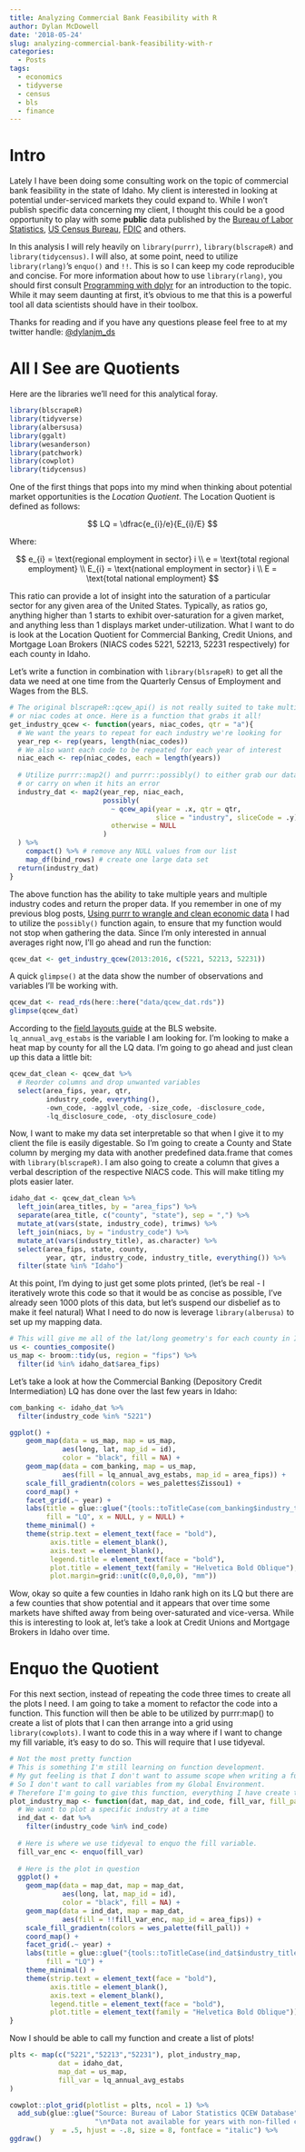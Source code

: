 ```yaml
---
title: Analyzing Commercial Bank Feasibility with R
author: Dylan McDowell
date: '2018-05-24'
slug: analyzing-commercial-bank-feasibility-with-r
categories:
  - Posts
tags:
  - economics
  - tidyverse
  - census
  - bls
  - finance
---
```


# Intro

Lately I have been doing some consulting work on the topic of commercial bank feasibility in the state of Idaho. My client is interested in looking at potential under-serviced markets they could expand to. While I won't publish specific data concerning my client, I thought this could be a good opportunity to play with some __public__ data published by the [Bureau of Labor Statistics](https://www.bls.gov/), [US Census Bureau](https://www.census.gov/), [FDIC](https://www.fdic.gov/) and others.

In this analysis I will rely heavily on `library(purrr)`, `library(blscrapeR)` and `library(tidycensus)`. I will also, at some point, need to utilize `library(rlang)`'s `enquo()` and `!!`. This is so I can keep my code reproducible and concise. For more information about how to use `library(rlang)`, you should first consult [Programming with dplyr](https://cran.r-project.org/web/packages/dplyr/vignettes/programming.html) for an introduction to the topic. While it may seem daunting at first, it's obvious to me that this is a powerful tool all data scientists should have in their toolbox. 

Thanks for reading and if you have any questions please feel free to at my twitter handle: [\@dylanjm_ds](https://twitter.com/dylanjm_ds)

# All I See are Quotients

Here are the libraries we'll need for this analytical foray.
```r
library(blscrapeR)
library(tidyverse)
library(albersusa)
library(ggalt)
library(wesanderson)
library(patchwork)
library(cowplot)
library(tidycensus)
```

One of the first things that pops into my mind when thinking about potential market opportunities is the _Location Quotient_. The Location Quotient is defined as follows:

$$
LQ = \dfrac{e_{i}/e}{E_{i}/E}
$$

Where:

$$
e_{i} = \text{regional employment in sector} i \\
e = \text{total regional employment} \\
E_{i} = \text{national employment in sector} i \\
E = \text{total national employment}
$$

This ratio can provide a lot of insight into the saturation of a particular sector for any given area of the United States. Typically, as ratios go, anything higher than 1 starts to exhibit over-saturation for a given market, and anything less than 1 displays market under-utilization. What I want to do is look at the Location Quotient for  Commercial Banking, Credit Unions, and Mortgage Loan Brokers (NIACS codes 5221, 52213, 52231 respectively) for each county in Idaho.  

Let's write a function in combination with `library(blsrapeR)` to get all the data we need at one time from the Quarterly Census of Employment and Wages from the BLS.  

```r
# The original blscrapeR::qcew_api() is not really suited to take multiple years
# or niac codes at once. Here is a function that grabs it all!
get_industry_qcew <- function(years, niac_codes, qtr = "a"){
  # We want the years to repeat for each industry we're looking for
  year_rep <- rep(years, length(niac_codes))
  # We also want each code to be repeated for each year of interest
  niac_each <- rep(niac_codes, each = length(years))
  
  # Utilize purrr::map2() and purrr::possibly() to either grab our data 
  # or carry on when it hits an error
  industry_dat <- map2(year_rep, niac_each,
                       possibly(
                         ~ qcew_api(year = .x, qtr = qtr, 
                                    slice = "industry", sliceCode = .y),
                         otherwise = NULL
                       )
  ) %>% 
    compact() %>% # remove any NULL values from our list
    map_df(bind_rows) # create one large data set 
  return(industry_dat)
}
```

The above function has the ability to take multiple years and multiple industry codes and return the proper data. If you remember in one of my previous blog posts, [Using purrr to wrangle and clean economic data](https://uninformedpriors.org/posts/using-purrr-to-wrangle-and-clean-economic-data/) I had to utilize the `possibly()` function again, to ensure that my function would not stop when gathering the data. Since I'm only interested in annual averages right now, I'll go ahead and run the function:

```r
qcew_dat <- get_industry_qcew(2013:2016, c(5221, 52213, 52231))
```

A quick `glimpse()` at the data show the number of observations and variables I'll be working with.
```r
qcew_dat <- read_rds(here::here("data/qcew_dat.rds"))
glimpse(qcew_dat)
```

According to the [field layouts guide](https://data.bls.gov/cew/doc/layouts/csv_annual_layout.htm) at the BLS website. `lq_annual_avg_estabs` is the variable I am looking for. I'm looking to make a heat map by county for all the LQ data. I'm going to go ahead and just clean up this data a little bit:

```r
qcew_dat_clean <- qcew_dat %>% 
  # Reorder columns and drop unwanted variables
  select(area_fips, year, qtr, 
         industry_code, everything(),
         -own_code, -agglvl_code, -size_code, -disclosure_code,
         -lq_disclosure_code, -oty_disclosure_code)
```

Now, I want to make my data set interpretable so that when I give it to my client the file is easily digestable. So I'm going to create a County and State column by merging my data with another predefined data.frame that comes with `library(blscrapeR)`. I am also going to create a column that gives a verbal description of the respective NIACS code. This will make titling my plots easier later. 

```r
idaho_dat <- qcew_dat_clean %>% 
  left_join(area_titles, by = "area_fips") %>% 
  separate(area_title, c("county", "state"), sep = ",") %>% 
  mutate_at(vars(state, industry_code), trimws) %>% 
  left_join(niacs, by = "industry_code") %>% 
  mutate_at(vars(industry_title), as.character) %>% 
  select(area_fips, state, county, 
         year, qtr, industry_code, industry_title, everything()) %>% 
  filter(state %in% "Idaho")
```

At this point, I'm dying to just get some plots printed, (let's be real - I iteratively wrote this code so that it would be as concise as possible, I've already seen 1000 plots of this data, but let's suspend our disbelief as to make it feel natural) What I need to do now is leverage `library(alberusa)` to set up my mapping data.

```r
# This will give me all of the lat/long geometry's for each county in Idaho
us <- counties_composite()
us_map <- broom::tidy(us, region = "fips") %>% 
  filter(id %in% idaho_dat$area_fips)
```

Let's take a look at how the Commercial Banking (Depository Credit Intermediation) LQ has done over the last few years in Idaho:

```r
com_banking <- idaho_dat %>% 
  filter(industry_code %in% "5221")

ggplot() +
    geom_map(data = us_map, map = us_map,
             aes(long, lat, map_id = id),
             color = "black", fill = NA) + 
    geom_map(data = com_banking, map = us_map,
             aes(fill = lq_annual_avg_estabs, map_id = area_fips)) + 
    scale_fill_gradientn(colors = wes_palettes$Zissou1) +
    coord_map() + 
    facet_grid(.~ year) + 
    labs(title = glue::glue("{tools::toTitleCase(com_banking$industry_title)}"),
         fill = "LQ", x = NULL, y = NULL) +
    theme_minimal() +
    theme(strip.text = element_text(face = "bold"),
          axis.title = element_blank(),
          axis.text = element_blank(),
          legend.title = element_text(face = "bold"),
          plot.title = element_text(family = "Helvetica Bold Oblique"),
          plot.margin=grid::unit(c(0,0,0,0), "mm"))
```

Wow, okay so quite a few counties in Idaho rank high on its LQ but there are a few counties that show potential and it appears that over time some markets have shifted away from being over-saturated and vice-versa. While this is interesting to look at, let’s take a look at Credit Unions and Mortgage Brokers in Idaho over time.

# Enquo the Quotient

For this next section, instead of repeating the code three times to create all the plots I need. I am going to take a moment to refactor the code into a function. This function will then be able to be utilized by purrr:map() to create a list of plots that I can then arrange into a grid using `library(cowplots)`. I want to code this in a way where if I want to change my fill variable, it’s easy to do so. This will require that I use tidyeval.

```r
# Not the most pretty function
# This is something I'm still learning on function development.
# My gut feeling is that I don't want to assume scope when writing a function
# So I don't want to call variables from my Global Environment.
# Therefore I'm going to give this function, everything I have create thus far.
plot_industry_map <- function(dat, map_dat, ind_code, fill_var, fill_pall = "Zissou1"){
  # We want to plot a specific industry at a time
  ind_dat <- dat %>% 
    filter(industry_code %in% ind_code)
  
  # Here is where we use tidyeval to enquo the fill variable.
  fill_var_enc <- enquo(fill_var)
  
  # Here is the plot in question
  ggplot() +
    geom_map(data = map_dat, map = map_dat,
             aes(long, lat, map_id = id),
             color = "black", fill = NA) + 
    geom_map(data = ind_dat, map = map_dat,
             aes(fill = !!fill_var_enc, map_id = area_fips)) + 
    scale_fill_gradientn(colors = wes_palette(fill_pall)) +
    coord_map() + 
    facet_grid(.~ year) + 
    labs(title = glue::glue("{tools::toTitleCase(ind_dat$industry_title)}"),
         fill = "LQ") +
    theme_minimal() +
    theme(strip.text = element_text(face = "bold"),
          axis.title = element_blank(),
          axis.text = element_blank(),
          legend.title = element_text(face = "bold"),
          plot.title = element_text(family = "Helvetica Bold Oblique"))
}
```

Now I should be able to call my function and create a list of plots!

```r
plts <- map(c("5221","52213","52231"), plot_industry_map, 
            dat = idaho_dat, 
            map_dat = us_map, 
            fill_var = lq_annual_avg_estabs
)

cowplot::plot_grid(plotlist = plts, ncol = 1) %>% 
  add_sub(glue::glue("Source: Bureau of Labor Statistics QCEW Database",
                     "\n*Data not available for years with non-filled counties"), 
          y  = .5, hjust = -.8, size = 8, fontface = "italic") %>%
ggdraw()
```